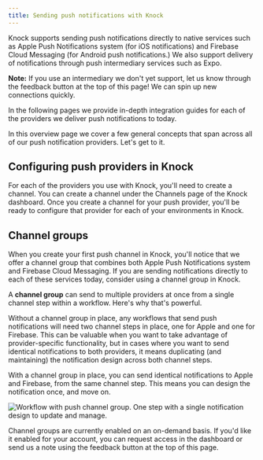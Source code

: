 ```yaml
---
title: Sending push notifications with Knock
---
```


Knock supports sending push notifications directly to native services such as Apple Push Notifications system (for iOS notifications) and Firebase Cloud Messaging (for Android push notifications.) We also support delivery of notifications through push intermediary services such as Expo. 

**Note:** If you use an intermediary we don't yet support, let us know through the feedback button at the top of this page! We can spin up new connections quickly.

In the following pages we provide in-depth integration guides for each of the providers we deliver push notifications to today. 

In this overview page we cover a few general concepts that span across all of our push notification providers. Let's get to it.

## Configuring push providers in Knock
For each of the providers you use with Knock, you'll need to create a channel. You can create a channel under the Channels page of the Knock dashboard. Once you create a channel for your push provider, you'll be ready to configure that provider for each of your environments in Knock. 

## Channel groups

When you create your first push channel in Knock, you'll notice that we offer a channel group that combines both Apple Push Notifications system and Firebase Cloud Messaging. If you are sending notifications directly to each of these services today, consider using a channel group in Knock. 

A **channel group** can send to multiple providers at once from a single channel step within a workflow. Here's why that's powerful. 

Without a channel group in place, any workflows that send push notifications will need two channel steps in place, one for Apple and one for Firebase. This can be valuable when you want to take advantage of provider-specific functionality, but in cases where you want to send identical notifications to both providers, it means duplicating (and maintaining) the notification design across both channel steps. 

With a channel group in place, you can send identical notifications to Apple and Firebase, from the same channel step. This means you can design the notification once, and move on. 

![Workflow with push channel group. One step with a single notification design to update and manage. ](/images/channel-group-example.png)

Channel groups are currently enabled on an on-demand basis. If you'd like it enabled for your account, you can request access in the dashboard or send us a note using the feedback button at the top of this page. 